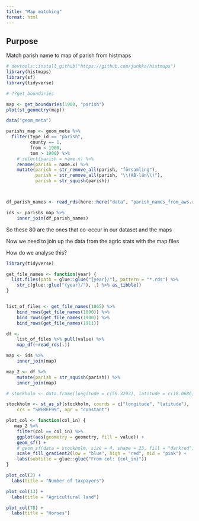 ```yaml
---
title: "Map matching"
format: html
---
```


## Purpose

Match parish name to map of parish from histmaps 

```r
# devtools::install_github("https://github.com/junkka/histmaps")
library(histmaps)
library(sf)
library(tidyverse)
```

```r
# ??get_boundaries

```

```r
map <- get_boundaries(1900, "parish")
plot(st_geometry(map))


```

```r
data("geom_meta")

parishs_map <- geom_meta %>% 
  filter(type_id == "parish",
         county == 1,
         from < 1900,
         tom > 1900) %>% 
    # select(parish = name.x) %>% 
    rename(parish = name.x) %>% 
    mutate(parish = str_remove_all(parish, "församling"),
           parish = str_remove_all(parish, "\\(AB-län\\)"),
           parish = str_squish(parish))



df_parish_names <- read_rds(here::here("data", "parish_names_from_aws.rds"))

ids <- parishs_map %>% 
    inner_join(df_parish_names)
```

So these 80 are the ones that co-occur in our dataset and the maps

Now we need to join up the data from the agric stats with the map files


How do we analyse this?

```r
library(tidyverse)

get_file_names <- function(year) {
  list.files(path = glue::glue("{year}/"), pattern = "*.rds") %>%
    str_c(glue::glue("{year}/"), .) %>% as_tibble()
}


list_of_files <- get_file_names(1865) %>% 
    bind_rows(get_file_names(1890)) %>% 
    bind_rows(get_file_names(1900)) %>% 
    bind_rows(get_file_names(1911))

df <-
    list_of_files %>% pull(value) %>% 
    map_df(~read_rds(.))


```



```r
map <- ids %>% 
    inner_join(map)

map_2 <- df %>%
    mutate(parish = str_squish(parish)) %>%
    inner_join(map)

# stockholm <- data.frame(longitude = c(59.3293), latitude = c(18.0686), label = "Stockholm")

stockholm <- st_as_sf(stockholm, coords = c("longitude", "latitude"), 
    crs = "SWEREF99", agr = "constant")

plot_col <- function(col_in) {
   map_2 %>%
    filter(col == col_in) %>%
    ggplot(aes(geometry = geometry, fill = value)) +
    geom_sf() +
    # geom_sf(data = stockholm, size = 4, shape = 23, fill = "darkred") +
    scale_fill_gradient2(low = "blue", high = "red", mid = "pink") +
    labs(subtitle = glue::glue("From col: {col_in}"))
}
```


```r
plot_col(2) +
  labs(title = "Number of taxpayers")
```



```r
plot_col(13) +
  labs(title = "Agricultural land")
```

```r
plot_col(78) +
  labs(title = "Horses")
```






